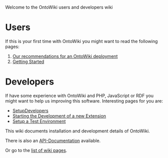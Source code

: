 Welcome to the OntoWiki users and developers wiki

= Users =
If this is your first time with OntoWiki you might want to read the following pages:
# [[Deployment-Recommendations|Our recommendations for an OntoWiki deployment]]
# [[Getting-Started---Users|Getting Started]]

= Developers =
If have some experience with OntoWiki and PHP, JavaScript or RDF you might want to help us improving this software. Interesting pages for you are:
* [[SetupDevelopers]]
* [[Extensions|Starting the Development of a new Extension]]
* [[PHPUnit|Setup a Test Environment]]

This wiki documents installation and development details of OntoWiki.

There is also an [[http://docs.ontowiki.net/fw/|API-Documentation]] available.

Or go to the [[_pages|list of wiki pages]].